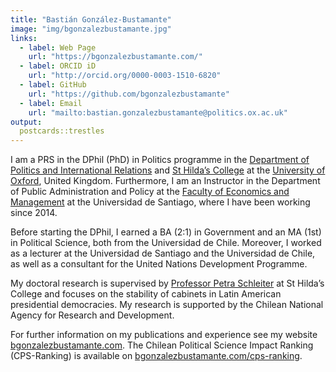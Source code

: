 ```yaml
---
title: "Bastián González-Bustamante"
image: "img/bgonzalezbustamante.jpg"
links:
  - label: Web Page
    url: "https://bgonzalezbustamante.com/"
  - label: ORCID iD
    url: "http://orcid.org/0000-0003-1510-6820"
  - label: GitHub
    url: "https://github.com/bgonzalezbustamante"
  - label: Email
    url: "mailto:bastian.gonzalezbustamante@politics.ox.ac.uk"
output:
  postcards::trestles
---
```


I am a PRS in the DPhil (PhD) in Politics programme in the [Department of Politics and International Relations](https://www.politics.ox.ac.uk/) and [St Hilda’s College](https://www.sthildas.ox.ac.uk/) at the [University of Oxford](http://www.ox.ac.uk/), United Kingdom. Furthermore, I am an Instructor in the Department of Public Administration and Policy at the [Faculty of Economics and Management](https://fae.usach.cl/) at the Universidad de Santiago, where I have been working since 2014. 
 
Before starting the DPhil, I earned a BA (2:1) in Government and an MA (1st) in Political Science, both from the Universidad de Chile. Moreover, I worked as a lecturer at the Universidad de Santiago and the Universidad de Chile, as well as a consultant for the United Nations Development Programme.
 
My doctoral research is supervised by [Professor Petra Schleiter](https://www.politics.ox.ac.uk/academic-faculty/petra-schleiter.html) at St Hilda’s College and focuses on the stability of cabinets in Latin American presidential democracies. My research is supported by the Chilean National Agency for Research and Development.

For further information on my publications and experience see my website [bgonzalezbustamante.com](https://bgonzalezbustamante.com/). The Chilean Political Science Impact Ranking (CPS-Ranking) is available on [bgonzalezbustamante.com/cps-ranking](https://bgonzalezbustamante.com/cps-ranking).
